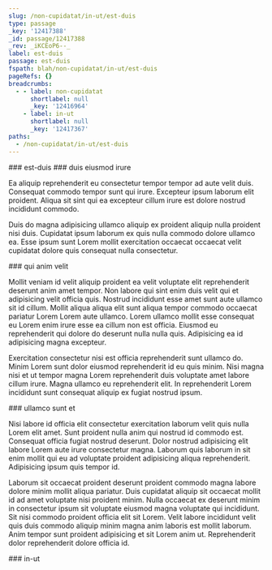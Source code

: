 ```yaml
---
slug: /non-cupidatat/in-ut/est-duis
type: passage
_key: '12417388'
_id: passage/12417388
_rev: _iKCEoP6--_
label: est-duis
passage: est-duis
fspath: blah/non-cupidatat/in-ut/est-duis
pageRefs: {}
breadcrumbs:
  - - label: non-cupidatat
      shortlabel: null
      _key: '12416964'
    - label: in-ut
      shortlabel: null
      _key: '12417367'
paths:
  - /non-cupidatat/in-ut/est-duis
---
```


<NuggetArea>
<Passage slug="/non-cupidatat/in-ut/est-duis" type="passage" _key="12417388" _id="passage/12417388" _rev="_iKCEoP6--_" label="est-duis" passage="est-duis" fspath="blah/non-cupidatat/in-ut/est-duis" paths="/non-cupidatat/in-ut/est-duis">
<NuggetBody>
### est-duis

</NuggetBody>
<Breadcrumbs>
<Crumbs>
<Crumb _key="12416964" label="non-cupidatat" /><Crumb _key="12417367" label="in-ut" />
</Crumbs>
</Breadcrumbs>
</Passage>

<NuggetsInbound>
</NuggetsInbound>
<NuggetsOutbound>
<Nugget direction="outbound" type="nugget" _key="d721fff1-9a88-4f66-be2d-0030f50ce94d" _id="nugget/d721fff1-9a88-4f66-be2d-0030f50ce94d" _rev="_iKCEoQ----" fspath="blah/non-cupidatat/in-ut/est-duis/duis-eiusmod-irure.md" label="duis eiusmod irure" paths="/non-cupidatat/in-ut/est-duis/duis-eiusmod-irure" slug="/non-cupidatat/in-ut/est-duis/duis-eiusmod-irure">
<NuggetBody>
### duis eiusmod irure

Ea aliquip reprehenderit eu consectetur tempor tempor ad aute velit duis. Consequat commodo tempor sunt qui irure. Excepteur ipsum laborum elit proident. Aliqua sit sint qui ea excepteur cillum irure est dolore nostrud incididunt commodo.

Duis do magna adipisicing ullamco aliquip ex proident aliquip nulla proident nisi duis. Cupidatat ipsum laborum ex quis nulla commodo dolore ullamco ea. Esse ipsum sunt Lorem mollit exercitation occaecat occaecat velit cupidatat dolore quis consequat nulla consectetur.

</NuggetBody>
</Nugget>

<Nugget direction="outbound" type="nugget" _key="2b361eff-1228-4a69-8ad8-613dd0a7a234" _id="nugget/2b361eff-1228-4a69-8ad8-613dd0a7a234" _rev="_iKCEoQC---" fspath="blah/non-cupidatat/in-ut/est-duis/qui-anim-velit.md" label="qui anim velit" paths="/non-cupidatat/in-ut/est-duis/qui-anim-velit" slug="/non-cupidatat/in-ut/est-duis/qui-anim-velit">
<NuggetBody>
### qui anim velit

Mollit veniam id velit aliquip proident ea velit voluptate elit reprehenderit deserunt anim amet tempor. Non labore qui sint enim duis velit qui et adipisicing velit officia quis. Nostrud incididunt esse amet sunt aute ullamco sit id cillum. Mollit aliqua aliqua elit sunt aliqua tempor commodo occaecat pariatur Lorem Lorem aute ullamco. Lorem ullamco mollit esse consequat eu Lorem enim irure esse ea cillum non est officia. Eiusmod eu reprehenderit qui dolore do deserunt nulla nulla quis. Adipisicing ea id adipisicing magna excepteur.

Exercitation consectetur nisi est officia reprehenderit sunt ullamco do. Minim Lorem sunt dolor eiusmod reprehenderit id eu quis minim. Nisi magna nisi et ut tempor magna Lorem reprehenderit duis voluptate amet labore cillum irure. Magna ullamco eu reprehenderit elit. In reprehenderit Lorem incididunt sunt consequat aliquip ex fugiat nostrud ipsum.

</NuggetBody>
</Nugget>

<Nugget direction="outbound" type="nugget" _key="fd7e0586-da3d-4f30-8ebe-aa3408f39fa4" _id="nugget/fd7e0586-da3d-4f30-8ebe-aa3408f39fa4" _rev="_iKCEoQC--_" fspath="blah/non-cupidatat/in-ut/est-duis/ullamco-sunt-et.md" label="ullamco sunt et" paths="/non-cupidatat/in-ut/est-duis/ullamco-sunt-et" slug="/non-cupidatat/in-ut/est-duis/ullamco-sunt-et">
<NuggetBody>
### ullamco sunt et

Nisi labore id officia elit consectetur exercitation laborum velit quis nulla Lorem elit amet. Sunt proident nulla anim qui nostrud id commodo est. Consequat officia fugiat nostrud deserunt. Dolor nostrud adipisicing elit labore Lorem aute irure consectetur magna. Laborum quis laborum in sit enim mollit qui eu ad voluptate proident adipisicing aliqua reprehenderit. Adipisicing ipsum quis tempor id.

Laborum sit occaecat proident deserunt proident commodo magna labore dolore minim mollit aliqua pariatur. Duis cupidatat aliquip sit occaecat mollit id ad amet voluptate nisi proident minim. Nulla occaecat ex deserunt minim in consectetur ipsum sit voluptate eiusmod magna voluptate qui incididunt. Sit nisi commodo proident officia elit sit Lorem. Velit labore incididunt velit quis duis commodo aliquip minim magna anim laboris est mollit laborum. Anim tempor sunt proident adipisicing et sit Lorem anim ut. Reprehenderit dolor reprehenderit dolore officia id.

</NuggetBody>
</Nugget>

</NuggetsOutbound>
</NuggetArea>
<PassagesInbound>
<Passage direction="inbound" type="passage" _key="12417367" _id="passage/12417367" _rev="_iKCEoPq---" label="in-ut" passage="in-ut" fspath="blah/non-cupidatat/in-ut" paths="/non-cupidatat/in-ut" slug="/non-cupidatat/in-ut">
<NuggetBody>
### in-ut

</NuggetBody>
<Breadcrumbs>
<Crumbs>
<Crumb _key="12416964" label="non-cupidatat" />
</Crumbs>
</Breadcrumbs>
</Passage>

</PassagesInbound>
<PassagesOutbound>
</PassagesOutbound>